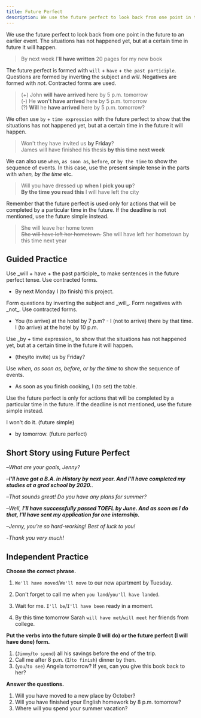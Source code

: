 ```yaml
---
title: Future Perfect
description: We use the future perfect to look back from one point in the future to an earlier event. The situations has not happened yet, but at a certain time in future it will happen.
---
```


We use the future perfect to look back from one point in the future to an earlier event. The situations has not happened yet, but at a certain time in future it will happen.

> By next week I'**ll have written** 20 pages for my new book

The future perfect is formed with `will` + `have` + `the past participle`. Questions are formed by inverting the subject and _will_. Negatives are formed with _not_. Contracted forms are used.

> (+) John **will have arrived** here by 5 p.m. tomorrow  
> (-) He **won't have arrived** here by 5 p.m. tomorrow  
> (?) **Will** he **have arrived** here by 5 p.m. tomorrow?

We often use `by` + `time expression` with the future perfect to show that the situations has not happened yet, but at a certain time in the future it will happen.

> Won't they have invited us **by Friday**?  
> James will have finished his thesis **by this time next week**

We can also use `when`, `as soon as`, `before`, or `by the time` to show the sequence of events. In this case, use the present simple tense in the parts with _when, by the time_ etc.

> Will you have dressed up **when I pick you up**?  
> **By the time you read this** I will have left the city

Remember that the future perfect is used only for actions that will be completed by a particular time in the future. If the deadline is not mentioned, use the future simple instead.

> She will leave her home town  
> ~~She will have left her hometown.~~ She will have left her hometown by this time next year

## Guided Practice

<Sidenote mt={8}>
  Use _will + have + the past participle_ to make sentences in the future perfect tense. Use
  contracted forms.
</Sidenote>

- By next Monday I (to finish) this project. <InfoTooltip label="By next Monday I'll have finished this project" />

<Sidenote>
  Form questions by inverting the subject and _will_. Form negatives with _not_. Use contracted
  forms.
</Sidenote>

- You (to arrive) at the hotel by 7 p.m? - I (not to arrive) there by that time. I (to arrive) at the hotel by 10 p.m. <InfoTooltip label="Will you have arrived at the hotel by 7 p.m? - I won't have arrived there by that time. I'll have arrived at the hotel by 10 p.m." />

<Sidenote>
  Use _by + time expression_ to show that the situations has not happened yet, but at a certain time
  in the future it will happen.
</Sidenote>

- (they/to invite) us by Friday? <InfoTooltip label="Will they have invited us by Friday?" />

<Sidenote>Use _when, as soon as, before, or by the time_ to show the sequence of events.</Sidenote>

- As soon as you finish cooking, I (to set) the table. <InfoTooltip label="As soon as you finish cooking, I'll have set the table" />

<Sidenote>
  Use the future perfect is only for actions that will be completed by a particular time in the
  future. If the deadline is not mentioned, use the future simple instead.
</Sidenote>

I won't do it. (future simple)

- <Blank />
  <Blank /> by tomorrow. (future perfect) <InfoTooltip label="I won't have done it by tomorrow" />

## Short Story using Future Perfect

–_What are your goals, Jenny?_

–_**I'll have got a B.A. in History by next year. And I'll have completed my studies at a grad school by 2020.**._

–_That sounds great! Do you have any plans for summer?_

–_Well, **I'll have successfully passed TOEFL by June. And as soon as I do that, I'll have sent my application for one internship.**_

–_Jenny, you're so hard-working! Best of luck to you!_

-_Thank you very much!_

## Independent Practice

**Choose the correct phrase.**

1. `We'll have moved`/`We'll move` to our new apartment by Tuesday. <InfoTooltip label="We'll have moved" />

2. Don't forget to call me when `you land`/`you'll have landed`. <InfoTooltip label="you land" />

3. Wait for me. `I'll be`/`I'll have been` ready in a moment. <InfoTooltip label="I'll be" />

4. By this time tomorrow Sarah `will have met`/`will meet` her friends from college. <InfoTooltip label="will have met" />

**Put the verbs into the future simple (I will do) or the future perfect (I will have done) form.**

1. (`Jimmy`/`to spend`) <Blank /> all his savings before the end of the trip. <InfoTooltip label="Jimmy will have spent" />
2. Call me after 8 p.m. (`I`/`to finish`) <Blank /> dinner by then. <InfoTooltip label="I'll have finished" />
3. (`you`/`to see`) <Blank /> Angela tomorrow? If yes, can you give this book back to her? <InfoTooltip label="Will you see" />

**Answer the questions.**

1. Will you have moved to a new place by October? <InfoTooltip label="No, I won't have moved to a new place by October" />
2. Will you have finished your English homework by 8 p.m. tomorrow? <InfoTooltip label="Yes, I'll have finished by 8 p.m. tomorrow" />
3. Where will you spend your summer vacation? <InfoTooltip label="I will be at my grandparents` in the countryside" />
